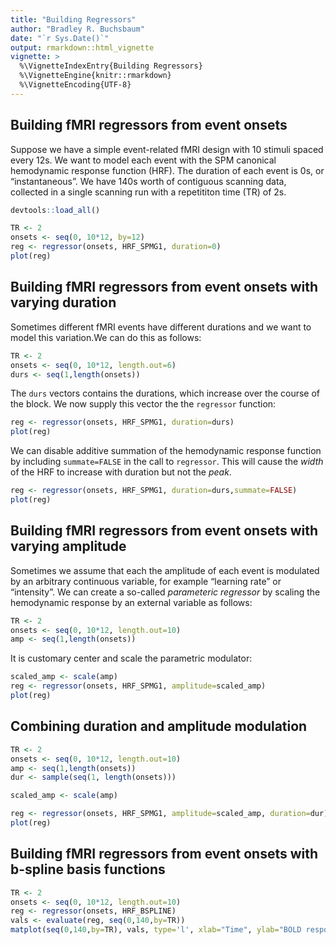 ```yaml
---
title: "Building Regressors"
author: "Bradley R. Buchsbaum"
date: "`r Sys.Date()`"
output: rmarkdown::html_vignette
vignette: >
  %\VignetteIndexEntry{Building Regressors}
  %\VignetteEngine{knitr::rmarkdown}
  %\VignetteEncoding{UTF-8}
---
```



## Building fMRI regressors from event onsets

Suppose we have a simple event-related fMRI design with 10 stimuli spaced every 12s. We want to model each event with the SPM canonical hemodynamic response function (HRF). The duration of each event is 0s, or "instantaneous". We have 140s worth of contiguous scanning data, collected in a single scanning run with a repetititon time (TR) of 2s.

```r
devtools::load_all()
```

```r

TR <- 2
onsets <- seq(0, 10*12, by=12)
reg <- regressor(onsets, HRF_SPMG1, duration=0)
plot(reg)
```

## Building fMRI regressors from event onsets with varying duration

Sometimes different fMRI events have different durations and we want to model this variation.We can do this as follows:

```r

TR <- 2
onsets <- seq(0, 10*12, length.out=6)
durs <- seq(1,length(onsets))
```

The `durs` vectors contains the durations, which increase over the course of the block. We now supply this vector the the `regressor` function:

```r
reg <- regressor(onsets, HRF_SPMG1, duration=durs)
plot(reg)
```

We can disable additive summation of the hemodynamic response function by including `summate=FALSE` in the call to `regressor`. This will cause the *width* of the HRF to increase with duration but not the *peak*.

```r
reg <- regressor(onsets, HRF_SPMG1, duration=durs,summate=FALSE)
plot(reg)
```

## Building fMRI regressors from event onsets with varying amplitude

Sometimes we assume that each the amplitude of each event is modulated by an arbitrary continuous variable, for example "learning rate" or "intensity".
We can create a so-called *parameteric regressor* by scaling the hemodynamic response by an external variable as follows:

```r

TR <- 2
onsets <- seq(0, 10*12, length.out=10)
amp <- seq(1,length(onsets))
```

It is customary center and scale the parametric modulator:

```r
scaled_amp <- scale(amp)
reg <- regressor(onsets, HRF_SPMG1, amplitude=scaled_amp)
plot(reg)
```

## Combining duration and amplitude modulation

```r

TR <- 2
onsets <- seq(0, 10*12, length.out=10)
amp <- seq(1,length(onsets))
dur <- sample(seq(1, length(onsets)))

scaled_amp <- scale(amp)

reg <- regressor(onsets, HRF_SPMG1, amplitude=scaled_amp, duration=dur)
plot(reg)
```

## Building fMRI regressors from event onsets with b-spline basis functions

```r

TR <- 2
onsets <- seq(0, 10*12, length.out=10)
reg <- regressor(onsets, HRF_BSPLINE)
vals <- evaluate(reg, seq(0,140,by=TR))
matplot(seq(0,140,by=TR), vals, type='l', xlab="Time", ylab="BOLD response")
```


